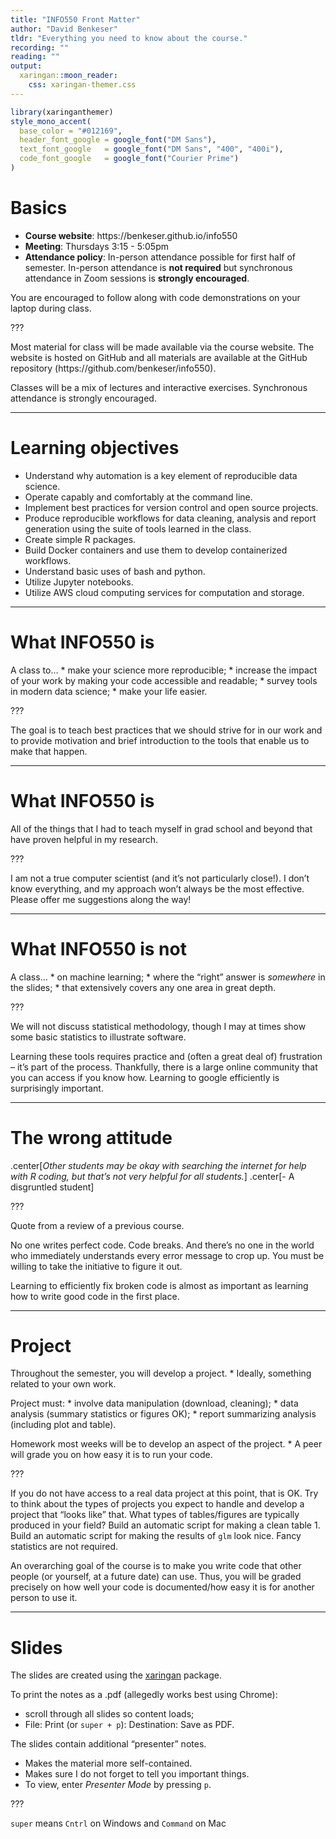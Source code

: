 ```yaml
---
title: "INFO550 Front Matter"
author: "David Benkeser"
tldr: "Everything you need to know about the course."
recording: ""
reading: ""
output:
  xaringan::moon_reader:
    css: xaringan-themer.css
---
```


```r
library(xaringanthemer)
style_mono_accent(
  base_color = "#012169",
  header_font_google = google_font("DM Sans"),
  text_font_google   = google_font("DM Sans", "400", "400i"),
  code_font_google   = google_font("Courier Prime")
)
```

<style type="text/css">
.remark-slide-content {
    font-size: 25px
}
</style>

# Basics

* __Course website__: https://benkeser.github.io/info550
* __Meeting__: Thursdays 3:15 - 5:05pm
* __Attendance policy__: In-person attendance possible for first half of semester. In-person attendance is __not required__ but synchronous attendance in Zoom sessions is __strongly encouraged__.

You are encouraged to follow along with code demonstrations on your laptop during class. 

???

Most material for class will be made available via the course website. 
The website is hosted on GitHub and all materials are available at the 
GitHub repository (https://github.com/benkeser/info550). 

Classes will be a mix of lectures and interactive exercises. Synchronous 
attendance is strongly encouraged. 

---

# Learning objectives

* Understand why automation is a key element of reproducible data science.
* Operate capably and comfortably at the command line.
* Implement best practices for version control and open source projects.
* Produce reproducible workflows for data cleaning, analysis and report generation  using the suite of tools learned in the class.
* Create simple R packages.
* Build Docker containers and use them to develop containerized workflows.
* Understand basic uses of bash and python. 
* Utilize Jupyter notebooks.
* Utilize AWS cloud computing services for computation and storage.

---

# What INFO550 is

A class to...
* make your science more reproducible;
* increase the impact of your work by making your code accessible and readable;
* survey tools in modern data science;
* make your life easier. 

???

The goal is to teach best practices that we should strive for in our 
work and to provide motivation and brief introduction to the tools that 
enable us to make that happen. 

---

# What INFO550 is

All of the things that I had to teach myself in grad school and beyond that 
have proven helpful in my research.

???

I am not a true computer scientist (and it's not particularly close!). 
I don't know everything, and my approach won't always be the most effective. 
Please offer me suggestions along the way!

---

# What INFO550 is not

A class...
* on machine learning; 
* where the "right" answer is *somewhere* in the slides; 
* that extensively covers any one area in great depth.

???

We will not discuss statistical methodology, though I may at 
times show some basic statistics to illustrate software. 

Learning these tools requires practice and (often a great deal of) 
frustration -- it's part of the process. Thankfully, there is a 
large online community that you can access if you know how. Learning
to google efficiently is surprisingly important. 

---

# The wrong attitude

.center[*Other students may be okay with searching the internet for help with R coding, but that's not very helpful for all students.*]
.center[\- A disgruntled student]

???

Quote from a review of a previous course.

No one writes perfect code. Code breaks. And there's no one in the world
who immediately understands every error message to crop up. You must be 
willing to take the initiative to figure it out. 

Learning to efficiently fix broken code is almost as important as learning
how to write good code in the first place. 

---

# Project

Throughout the semester, you will develop a project. 
* Ideally, something related to your own work. 

Project must: 
* involve data manipulation (download, cleaning);
* data analysis (summary statistics or figures OK);
* report summarizing analysis (including plot and table).

Homework most weeks will be to develop an aspect of the project. 
* A peer will grade you on how easy it is to run your code. 

???

If you do not have access to a real data project at this point, that is 
OK. Try to think about the types of projects you expect to handle and 
develop a project that "looks like" that. What types of tables/figures
are typically produced in your field? Build an automatic script for making
a clean table 1. Build an automatic script for making the results of `glm`
look nice. Fancy statistics are not required. 

An overarching goal of the course is to make you write code that other 
people (or yourself, at a future date) can use. Thus, you will be graded 
precisely on how well your code is documented/how easy it is for another 
person to use it. 

---

# Slides

The slides are created using the [xaringan](https://slides.yihui.org/xaringan/#1) package. 

To print the notes as a .pdf (allegedly works best using Chrome):

* scroll through all slides so content loads;
* File: Print (or `super + p`): Destination: Save as PDF.

The slides contain additional "presenter" notes. 

* Makes the material more self-contained. 
* Makes sure I do not forget to tell you important things.
* To view, enter *Presenter Mode* by pressing `p`.

???

`super` means `Cntrl` on Windows and `Command` on Mac

